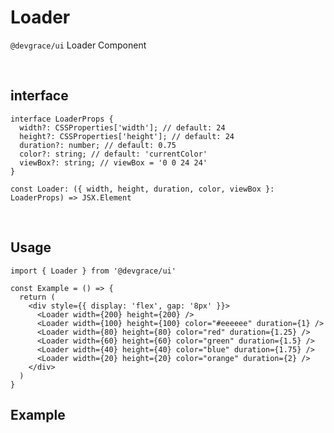 
# Loader

`@devgrace/ui` Loader Component

<br />

## interface
```tsx
interface LoaderProps {
  width?: CSSProperties['width']; // default: 24
  height?: CSSProperties['height']; // default: 24
  duration?: number; // default: 0.75
  color?: string; // default: 'currentColor'
  viewBox?: string; // viewBox = '0 0 24 24'
}

const Loader: ({ width, height, duration, color, viewBox }: LoaderProps) => JSX.Element
```

<br />

## Usage
```tsx
import { Loader } from '@devgrace/ui'

const Example = () => {
  return (
    <div style={{ display: 'flex', gap: '8px' }}>
      <Loader width={200} height={200} />
      <Loader width={100} height={100} color="#eeeeee" duration={1} />
      <Loader width={80} height={80} color="red" duration={1.25} />
      <Loader width={60} height={60} color="green" duration={1.5} />
      <Loader width={40} height={40} color="blue" duration={1.75} />
      <Loader width={20} height={20} color="orange" duration={2} />
    </div>
  )
}
```

## Example

<div style={{ display: 'flex', gap: '8px' }}>
  <Loader width={200} height={200} />
  <Loader width={100} height={100} color="#eeeeee" duration={1} />
  <Loader width={80} height={80} color="red" duration={1.25} />
  <Loader width={60} height={60} color="green" duration={1.5} />
  <Loader width={40} height={40} color="blue" duration={1.75} />
  <Loader width={20} height={20} color="orange" duration={2} />
</div>